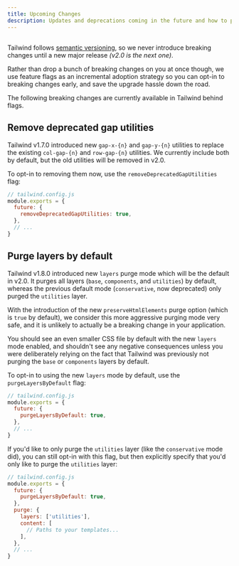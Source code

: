 ```yaml
---
title: Upcoming Changes
description: Updates and deprecations coming in the future and how to prepare for them.
---
```


## <Heading hidden>Overview</Heading>

Tailwind follows [semantic versioning](https://semver.org/), so we never introduce breaking changes until a new major release _(v2.0 is the next one)_.

Rather than drop a bunch of breaking changes on you at once though, we use feature flags as an incremental adoption strategy so you can opt-in to breaking changes early, and save the upgrade hassle down the road.

The following breaking changes are currently available in Tailwind behind flags.

## Remove deprecated gap utilities

Tailwind v1.7.0 introduced new `gap-x-{n}` and `gap-y-{n}` utilities to replace the existing `col-gap-{n}` and `row-gap-{n}` utilities. We currently include both by default, but the old utilities will be removed in v2.0.

To opt-in to removing them now, use the `removeDeprecatedGapUtilities` flag:

```js
// tailwind.config.js
module.exports = {
  future: {
    removeDeprecatedGapUtilities: true,
  },
  // ...
}
```

## Purge layers by default

Tailwind v1.8.0 introduced new `layers` purge mode which will be the default in v2.0. It purges all layers (`base`, `components`, and `utilities`) by default, whereas the previous default mode (`conservative`, now deprecated) only purged the `utilities` layer.

With the introduction of the new `preserveHtmlElements` purge option (which is `true` by default), we consider this more aggressive purging mode very safe, and it is unlikely to actually be a breaking change in your application.

You should see an even smaller CSS file by default with the new `layers` mode enabled, and shouldn't see any negative consequences unless you were deliberately relying on the fact that Tailwind was previously not purging the `base` or `components` layers by default.

To opt-in to using the new `layers` mode by default, use the `purgeLayersByDefault` flag:

```js
// tailwind.config.js
module.exports = {
  future: {
    purgeLayersByDefault: true,
  },
  // ...
}
```

If you'd like to only purge the `utilities` layer (like the `conservative` mode did), you can still opt-in with this flag, but then explicitly specify that you'd only like to purge the `utilities` layer:

```js
// tailwind.config.js
module.exports = {
  future: {
    purgeLayersByDefault: true,
  },
  purge: {
    layers: ['utilities'],
    content: [
      // Paths to your templates...
    ],
  },
  // ...
}
```
